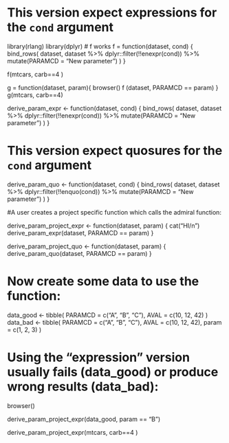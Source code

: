 



# This version expect expressions for the `cond` argument

library(rlang)
library(dplyr)
# f works
f = function(dataset, cond) {
  bind_rows(
    dataset,
    dataset %>% dplyr::filter(!!enexpr(cond)) %>% mutate(PARAMCD = "New parameter")
  )
}

f(mtcars, carb==4 )

g = function(dataset, param){
browser()
f (dataset, PARAMCD == param)
}
g(mtcars, carb==4)



derive_param_expr <- function(dataset, cond) {
  bind_rows(
    dataset,
    dataset %>% dplyr::filter(!!enexpr(cond)) %>% mutate(PARAMCD = "New parameter")
  )
}

# This version expect quosures for the `cond` argument
derive_param_quo <- function(dataset, cond) {
  bind_rows(
    dataset,
    dataset %>% dplyr::filter(!!enquo(cond)) %>% mutate(PARAMCD = "New parameter")
  )
}

#A user creates a project specific function which calls the admiral function:

derive_param_project_expr <- function(dataset, param) {
  cat("HI/n")
  derive_param_expr(dataset, PARAMCD == param)
}

derive_param_project_quo <- function(dataset, param) {
  derive_param_quo(dataset, PARAMCD == param)
}

# Now create some data to use the function:

data_good <- tibble(
  PARAMCD = c("A", "B", "C"),
  AVAL = c(10, 12, 42)
)
data_bad <- tibble(
  PARAMCD = c("A", "B", "C"),
  AVAL = c(10, 12, 42),
  param = c(1, 2, 3)
)

# Using the "expression" version usually fails (data_good) or produce wrong results (data_bad):

browser()

derive_param_project_expr(data_good, param == "B")

derive_param_project_expr(mtcars, carb==4 )
  
  
<!-- #lnror in `filter()`: -->
<!-- ℹ In argument: `PARAMCD == param`. -->
<!-- Caused by error: -->
<!-- ! object 'param' not found -->
<!-- Run `rlang::last_trace()` to see where the error occurred. -->

<!-- > derive_param_project_expr(data_bad, "B") -->
<!-- # A tibble: 3 × 3 -->
<!--   PARAMCD  AVAL param -->
<!--   <chr>   <dbl> <dbl> -->
<!-- 1 A          10     1 -->
<!-- 2 B          12     2 -->
<!-- 3 C          42     3 -->

<!-- Using the "quosure" version works in most cases (good_data) but produce wrong results in some cases (data_bad): -->

<!-- > derive_param_project_quo(data_good, "B") -->
<!-- # A tibble: 4 × 2 -->
<!--   PARAMCD        AVAL -->
<!--   <chr>         <dbl> -->
<!-- 1 A                10 -->
<!-- 2 B                12 -->
<!-- 3 C                42 -->
<!-- 4 New parameter    12 -->
<!-- > derive_param_project_quo(data_bad, "B") -->
<!-- # A tibble: 3 × 3 -->
<!--   PARAMCD  AVAL param -->
<!--   <chr>   <dbl> <dbl> -->
<!-- 1 A          10     1 -->
<!-- 2 B          12     2 -->
<!-- 3 C          42     3 -->

<!-- Both versions doesn't work correctly because param in PARAMCD == param is ambiguous. The difference is when the issue occurs. In the "expression" version it is most likely noticed when the project specific function is developed. In the "quosure" version it is most likely noticed by the user but not by the developer of the project specific function. -->

